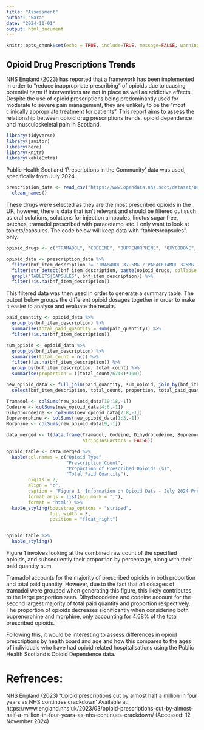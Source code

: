 ```yaml
---
title: "Assessment"
author: "Sara"
date: "2024-11-01"
output: html_document
---
```


```r
knitr::opts_chunk$set(echo = TRUE, include=TRUE, message=FALSE, warnings=FALSE)
```

## Opioid Drug Prescriptions Trends

NHS England (2023) has reported that a framework has been implemented in order to "reduce inappropriate prescribing" of opioids due to causing potential harm if interventions are not in place as well as addictive effects. Despite the use of opioid prescriptions being predominantly used for moderate to severe pain management, they are unlikely to be the "most clinically appropriate treatment for patients". This report aims to assess the relationship between opioid drug prescriptions trends, opioid dependence and musculoskeletal pain in Scotland.

```r
library(tidyverse)
library(janitor) 
library(here)
library(knitr)
library(kableExtra)
```

Public Health Scotland 'Prescriptions in the Community' data was used, specifically from July 2024. 
```r
prescription_data <- read_csv("https://www.opendata.nhs.scot/dataset/84393984-14e9-4b0d-a797-b288db64d088/resource/1cb425fc-640c-4b37-9013-f8e97f274085/download/pitc202407.csv") %>% 
  clean_names()
```

These drugs were selected as they are the most prescribed opioids in the UK, however, there is data that isn't relevant and should be filtered out such as oral solutions, solutions for injection ampoules, linctus sugar free, patches, tramadol prescribed with paracetamol etc. I only want to look at tablets/capsules. The code below will keep data with "tablets/capsules". only.
```r
opioid_drugs <- c("TRAMADOL", "CODEINE", "BUPRENORPHINE", "OXYCODONE", "MORPHINE")

opioid_data <- prescription_data %>%
  filter(bnf_item_description != "TRAMADOL 37.5MG / PARACETAMOL 325MG TABLETS") %>% 
  filter(str_detect(bnf_item_description, paste(opioid_drugs, collapse = "|")), 
  grepl('TABLETS|CAPSULES', bnf_item_description)) %>% 
  filter(!is.na(bnf_item_description))
```

This filtered data was then used in order to generate a summary table. The output below groups the different opioid dosages together in order to make it easier to analyse and evaluate the results. 
```r
paid_quantity <- opioid_data %>%
  group_by(bnf_item_description) %>% 
  summarise(total_paid_quantity = sum(paid_quantity)) %>% 
  filter(!is.na(bnf_item_description))

sum_opioid <- opioid_data %>% 
  group_by(bnf_item_description) %>% 
  summarise(total_count = n()) %>% 
  filter(!is.na(bnf_item_description)) %>% 
  group_by(bnf_item_description, total_count) %>% 
  summarise(proportion = ((total_count/6740)*100))

new_opioid_data <- full_join(paid_quantity, sum_opioid, join_by(bnf_item_description)) %>% 
  select(bnf_item_description, total_count, proportion, total_paid_quantity)

Tramadol <- colSums(new_opioid_data[10:18,-1])
Codeine <- colSums(new_opioid_data[4:6,-1])
Dihydrocodeine <- colSums(new_opioid_data[7:8,-1])
Buprenorphine <- colSums(new_opioid_data[1:3,-1])
Morphine <- colSums(new_opioid_data[9,-1])

data_merged <- t(data.frame(Tramadol, Codeine, Dihydrocodeine, Buprenorphine, Morphine, 
                            stringsAsFactors = FALSE))

opioid_table <- data_merged %>% 
  kable(col.names = c("Opioid Type",
                      "Prescription Count",
                      "Proportion of Prescribed Opioids (%)",
                      "Total Paid Quantity"),
        digits = 2,
        align = "c",
        caption = "Figure 1: Information on Opioid Data - July 2024 Prescriptions",
        format.args = list(big.mark = ","),
        format = 'html') %>%  
  kable_styling(bootstrap_options = "striped", 
                full_width = F, 
                position = "float_right")


opioid_table %>% 
  kable_styling()
```
Figure 1 involves looking at the combined raw count of the specified opioids, and subsequently their proportion by percentage, along with their paid quantity sum. 

Tramadol accounts for the majority of prescribed opioids in both proportion and total paid quantity. However, due to the fact that *all* dosages of tramadol were grouped when generating this figure, this likely contributes to the large proportion seen. Dihydrocodeine and codeine account for the second largest majority of total paid quantity and proportion respectively. The proportion of opioids decreases significantly when considering both buprenorphine and morphine, only accounting for 4.68% of the total prescribed opioids.

Following this, it would be interesting to assess differences in opioid prescriptions by health board and age and how this compares to the ages of individuals who have had opioid related hospitalisations using the Public Health Scotland’s Opioid Dependence data. 

# Refrences:

NHS England (2023) 'Opioid prescriptions cut by almost half a million in four years as NHS continues crackdown' Available at: https://www.england.nhs.uk/2023/03/opioid-prescriptions-cut-by-almost-half-a-million-in-four-years-as-nhs-continues-crackdown/ (Accessed: 12 November 2024)




